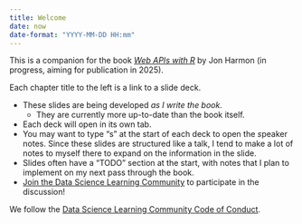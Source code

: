 ```yaml
---
title: Welcome
date: now
date-format: "YYYY-MM-DD HH:mm"
---
```


This is a companion for the book [_Web APIs with R_](https://wapir.io/) by Jon Harmon (in progress, aiming for publication in 2025).

Each chapter title to the left is a link to a slide deck.

-   These slides are being developed *as I write the book.*
    -   They are currently more up-to-date than the book itself.
-   Each deck will open in its own tab.
-   You may want to type "s" at the start of each deck to open the *s*peaker notes. Since these slides are structured like a talk, I tend to make a lot of notes to myself there to expand on the information in the slide.
-   Slides often have a "TODO" section at the start, with notes that I plan to implement on my next pass through the book.
-   [Join the Data Science Learning Community](https://dslc.io/join) to participate in the discussion!
    
We follow the [Data Science Learning Community Code of Conduct](https://dslc.io/conduct).
